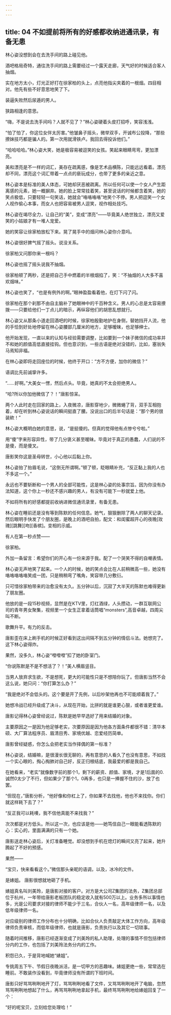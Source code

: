 ```yaml
---
---
---
```

title: 04 不如提前将所有的好感都收纳进通讯录，有备无患
---



林心姿没想到会在去洗手间的路上碰见他。

酒吧格局奇特，通往洗手间的路上需要经过一个露天走廊，天气好的时候适合客人抽烟。

实在地方太小，灯光正好打在徐家柏的头上，点亮他指尖夹着的一根烟。四目相对。他先有些不好意思地笑了下。

装逼失败然后尿遁的男人。

狭路相逢的意思。

“嗨，不是说去洗手间吗？人就不见了？”林心姿硬着头皮打招呼，笑容浅浅。

“怕了怕了，你这位女伴太厉害。”他皱鼻子摇头，微举双手，开诚布公投降，“那些撩妹技巧都是骗人的。第一次用就滑铁卢。我回去得投诉他们。”

“哈哈哈哈。”林心姿大笑，她是极容易被逗笑的女孩。笑起来眼睛弯弯，更加漂亮。

美和漂亮是不一样的词汇，美存在疏离感，像是艺术品横陈，只能远远看着。漂亮却不同，漂亮这个词汇带着一点点的亵玩成分，也带了更多的亲近之意。

林心姿本是标准的美人体态，可她却厌恶被疏离。所以任何可以使一个女人产生距离感的元素，她一概摒弃。她的脸上常常挂着笑，甚至说话的时候都含着笑，她的笑点极低，只要轻轻一句笑话，她就会“咯咯咯咯”地笑个不停。男人把逗笑一个女人视作偷心本事，而女人也把容易被男人逗笑，视作相处技巧。

林心姿在竭尽全力，让自己的“美”，变成“漂亮”——毕竟美人绝世独立，漂亮又爱笑的小姑娘才有一堆人宠爱。

她的笑容让徐家柏放松下来。晃了晃手中的烟问林心姿你介意吗。

林心姿很好脾气摇了摇头。说没关系。

徐家柏又问那你来一根吗？

林心姿也摇了摇头说我不抽烟。

徐家柏顿了两秒，还是把自己手中燃着的半根烟掐了，笑：“不抽烟的人大多不喜欢烟味。”

林心姿也笑了，“也是有例外的啊。”眼神盈盈看着他，在灯下闪了闪。

徐家柏在那个刹那不由自主脑补了她眼神中的千百种含义。男人的心总是太容易撩拨——只要给他们一丁点儿的暗示，再纵容他们的胡思乱想就行。

林心姿又从那条小道走回酒吧的时候，徐家柏殷勤地护在身侧，替她挡开人流，他的手恰到好处地停留在林心姿腰部几厘米的地方，足够暧昧，也足够绅士。

他开始发现，一直以来的认知与经验需要调整，比如要到一个妹子微信的成功率并不和她的颜值高低直接挂钩。但也意识到，一些古语是绝对没错的，比如，塞翁失马焉知非福。

在林心姿即将走回座位的时候，他终于开口：“方不方便，加你的微信？”

语调比先前诚挚许多。

“……好啊。”大美女一愣，然后点头。毕竟，她真的不太会拒绝男人。

“哈?所以你加他微信了？！”唐影惊呆。

两个人此时走在回家的路上，入夜微凉，唐影穿地少，微微蜷了背，双手互相抱着，却在听到林心姿说话的瞬间挺直了腰。没说出口的后半句话是：“那个男的很装欸！”

林心姿大概明白她的意思，说，“是挺傻的。但真的觉得他有点惨兮兮啦。”

用“傻”字来形容异性，带了几分褒义甚至暧昧。毕竟对于真正的愚蠢，人们说的不是傻，而是傻叉。

唐影笑你这是圣母转世，小心他以后黏上你。

林心姿抬了抬眉毛说，“这倒无所谓啊。”顿了顿，眨眼睛补充，“反正黏上我的人也不多这一个。”

永远也不要斩断和一个男人的全部可能性，这是林心姿的处事宗旨。因为你没有办法知道，这个你上一秒还不感兴趣的男人，有没有可能下一秒就爱上他。

不如将所有的好感都提前收纳进微信通讯录里，有备无患。

林心姿在睡前还是没有等到陈默的任何信息。她气，狠狠删除了两人的聊天记录。然后眼明手快发了个朋友圈，是晚上的酒吧自拍，配文：和闺蜜超开心的夜晚[玫瑰][跳舞][吻][香槟]。变相的示威。

有人在第一秒点赞——

徐家柏。

外加一条留言：希望你们的开心有一份来源于我。配了一个哭笑不得的自嘲表情。

林心姿无声地笑了起来。一个人的时候，她的笑点会比在人前稍微高一些，她没有咯咯咯咯咯笑成一团，只是稍稍弯了嘴角，笑容带几分敷衍。

只可惜徐家柏带来的治愈没有太久。五分钟以后，沉寂了大半天的陈默也难得更新了朋友圈。

他放的是一段15秒视频，显然是在KTV里，灯红酒绿，人头攒动，一群互联网公司的青年男女聚集，视频里一个女生正拿着话筒唱“monsters”,高音卓越，四周尖叫不断。

歌舞升平。有力的反击。

唐影歪在床上刷手机的时候正好看到这出间隔不到五分钟的情侣斗法。她想完了。这下林心姿得炸。

果然，没多久，林心姿“噔噔噔”扣了她的卧室门。

“你说陈默是不是不想活了？！”美人横眉竖目。

当男人放弃求生欲，不是想死，更大的可能性只是不想陪你玩了。但唐影当然不会这么说，她只问：“你打算怎么办？”

“我是绝对不会低头的。这个要是开了先例，以后吵架他再也不可能顺着我了。”

她想冷战已经升级成了决斗，从现在开始，比拼的就是谁更心狠，或者谁更爱谁。

唐影记得林心姿曾经说过，陈默是她早早选好了用来结婚的对象。

主要原因之一是因为他足够老实，次要原因是因为他各方面条件都很不错：清华本硕、大厂算法程序员、眉清目秀、家境优越、恋爱经历简单。

唐影曾经疑惑，你怎么会把老实当作择偶的第一标准？

林心姿说，结婚嘛，是很漫长很无聊的，再有意思的人看久了也没有意思，不如找一个实心眼的，掏心掏肺对自己好，反正归根结底，我最爱的都是我自己。

在她看来，“老实”就像数字前的那个1，剩下的薪资、颜值、家境，才是1后面的0.诚然0太少了不行，但如果少了那个1，0再多，也只是一捧握不住的沙，放了也罢。

“但现在，”唐影分析，“他好像和你杠上了，你如果不去找他，他也不来找你。你们就这样耗下去了？”

“反正我可以耗噢，我不信他真能不来找我？”

次次都是对方低头。所以这一次，也应该是他——她笃信自己一眼能看透陈默的心：实心的，里面满满的只有一个她。

唐影送走林心姿后，关灯准备睡觉。却没想到手机在熄灯的瞬间又亮了起来，她升腾起了不好的预感。

果然——

“宝贝，快来看看这个。”微信那头亲昵的语调，以及，冰冷的文件。

是婊姐。 唐影很想就地砸了手机。

婊姐真名叫刘美玲，是唐影对接的客户。对方是大公司Z集团的法务，Z集团总部位于杭州，一年带给唐影老板团队的稳定收入就有500万以上。业务多所以事情也多，光是公司要求对接的律师不能少于三名，合伙人一名，高年级律师一名，以及低年级律师一名。

对应级别的律师工作分布也十分明确，比如合伙人负责敲定大体工作方向，高年级律师负责审核，而低年级律师，也就是唐影，负责执行以及其它一切琐事。

随着时间推移，唐影已经逐渐变成了刘美玲的私人助理，处理的事情不但包括律师分内的工作，也包括了刘美玲法务分内的工作。

积怨已久，于是背地喊她“婊姐”。

专挑周五下午、节假日夜晚派活，是一切甲方的恶趣味。婊姐更绝一些，常常选在睡前。不敢装作没看到，毕竟律师没有所谓的下班时间。

唐影只好骂骂咧咧地开了灯，骂骂咧咧地看了文件，又骂骂咧咧地开了电脑，忽然骂骂咧咧地想起了什么，再骂骂咧咧地拿起手机，最终骂骂咧咧地给婊姐回复了一个：

“好的呢宝贝，立刻给您处理哈！”